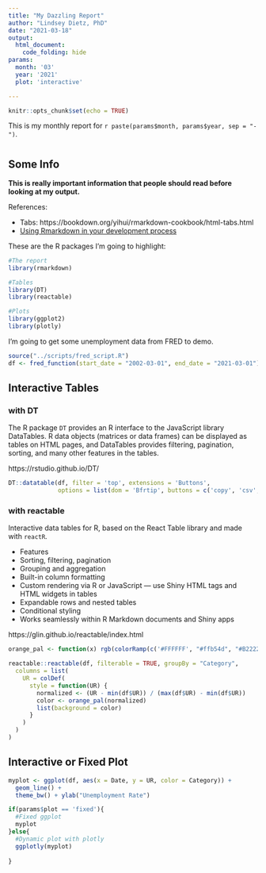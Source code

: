```yaml
---
title: "My Dazzling Report"
author: "Lindsey Dietz, PhD"
date: "2021-03-18"
output: 
  html_document:
    code_folding: hide
params:
  month: '03'
  year: '2021'
  plot: 'interactive'

---
```

<!-- (stuff above this line is YAML and behaves differently than the rest of the doc) -->


<!-- (this just shows up when you create Rmarkdown) -->
```r
knitr::opts_chunk$set(echo = TRUE)
```

<!-- (using parameters in Rmarkdown; don't forget the r) -->
This is my monthly report for `r paste(params$month, params$year, sep = "-")`. 


<!-- (making tabs) -->
<!-- # header 1, all tabs need to be ## header 2 to nest -->

# {.tabset .tabset-pills}

## Some Info

<!-- (** makes it bold) -->
**This is really important information that people should read before looking at my output.**

References:

<!-- (one type of link) -->
 - Tabs: https://bookdown.org/yihui/rmarkdown-cookbook/html-tabs.html
 - [Using Rmarkdown in your development process](https://rstudio.com/resources/rstudioconf-2020/rmarkdown-driven-development/)

<!-- (another type of link) -->
These are the R packages I'm going to highlight:

<!-- (here is an R code chunk; I've used some options to hide things) -->
```r
#The report
library(rmarkdown)

#Tables
library(DT)
library(reactable)

#Plots
library(ggplot2)
library(plotly)

```

I'm going to get some unemployment data from FRED to demo.

```r
source("../scripts/fred_script.R")
df <- fred_function(start_date = "2002-03-01", end_date = "2021-03-01")

```

## Interactive Tables {.tabset .tabset-pills}
<!-- ## Interactive Tables {.tabset .tabset-dropdown} -->

### with DT

The R package `DT` provides an R interface to the JavaScript library DataTables. R data objects (matrices or data frames) can be displayed as tables on HTML pages, and DataTables provides filtering, pagination, sorting, and many other features in the tables.

https://rstudio.github.io/DT/

```r
DT::datatable(df, filter = 'top', extensions = 'Buttons', 
              options = list(dom = 'Bfrtip', buttons = c('copy', 'csv', 'excel')))
```

### with reactable

Interactive data tables for R, based on the React Table library and made with `reactR`.

 - Features
 - Sorting, filtering, pagination
 - Grouping and aggregation
 - Built-in column formatting
 - Custom rendering via R or JavaScript — use Shiny HTML tags and HTML widgets in tables
 - Expandable rows and nested tables
 - Conditional styling
 - Works seamlessly within R Markdown documents and Shiny apps

https://glin.github.io/reactable/index.html

```r

orange_pal <- function(x) rgb(colorRamp(c('#FFFFFF', "#ffb54d", "#B22222"))(x), maxColorValue = 255)

reactable::reactable(df, filterable = TRUE, groupBy = "Category", 
  columns = list(
    UR = colDef(
      style = function(UR) {
        normalized <- (UR - min(df$UR)) / (max(df$UR) - min(df$UR))
        color <- orange_pal(normalized)
        list(background = color)
      }
    )
  )
)

```

## Interactive or Fixed Plot

```r

myplot <- ggplot(df, aes(x = Date, y = UR, color = Category)) + 
  geom_line() +
  theme_bw() + ylab("Unemployment Rate")

if(params$plot == 'fixed'){
  #Fixed ggplot
  myplot
}else{
  #Dynamic plot with plotly 
  ggplotly(myplot)
  
}

```

<!-- (Note that the `echo = FALSE` parameter was added to the code chunk to prevent printing of the R code that generated the plot.) -->